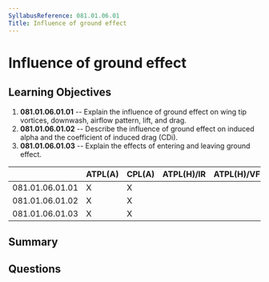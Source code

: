 ```yaml
---
SyllabusReference: 081.01.06.01
Title: Influence of ground effect
---
```


# Influence of ground effect

## Learning Objectives

1. **081.01.06.01.01** -- Explain the influence of ground effect on wing tip
   vortices, downwash, airflow pattern, lift, and drag.
2. **081.01.06.01.02** -- Describe the influence of ground effect on induced alpha
   and the coefficient of induced drag (CDi).
3. **081.01.06.01.03** -- Explain the effects of entering and leaving ground
   effect.

|                 | ATPL(A) | CPL(A) | ATPL(H)/IR | ATPL(H)/VFR | CPL(H) | IR  | CBIR(A) |
| --------------- | ------- | ------ | ---------- | ----------- | ------ | --- | ------- |
| 081.01.06.01.01 | X       | X      |            |             |        |     |         |
| 081.01.06.01.02 | X       | X      |            |             |        |     |         |
| 081.01.06.01.03 | X       | X      |            |             |        |     |         |

## Summary

## Questions
